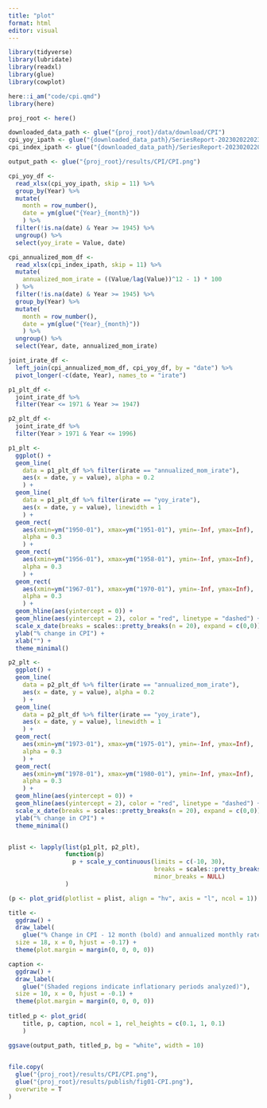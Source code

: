 ```yaml
---
title: "plot"
format: html
editor: visual
---
```


```r
library(tidyverse)
library(lubridate)
library(readxl)
library(glue)
library(cowplot)

here::i_am("code/cpi.qmd")
library(here)
```

```r
proj_root <- here()

downloaded_data_path <- glue("{proj_root}/data/download/CPI")
cpi_yoy_ipath <- glue("{downloaded_data_path}/SeriesReport-20230202202310_ae3d60.xlsx")
cpi_index_ipath <- glue("{downloaded_data_path}/SeriesReport-20230202202246_6b3a71.xlsx")

output_path <- glue("{proj_root}/results/CPI/CPI.png")
```

```r

cpi_yoy_df <- 
  read_xlsx(cpi_yoy_ipath, skip = 11) %>%
  group_by(Year) %>%
  mutate(
    month = row_number(),
    date = ym(glue("{Year}_{month}"))
    ) %>%
  filter(!is.na(date) & Year >= 1945) %>%
  ungroup() %>%
  select(yoy_irate = Value, date)

cpi_annualized_mom_df <- 
  read_xlsx(cpi_index_ipath, skip = 11) %>%
  mutate(
    annualized_mom_irate = ((Value/lag(Value))^12 - 1) * 100
  ) %>%
  filter(!is.na(date) & Year >= 1945) %>%
  group_by(Year) %>%
  mutate(
    month = row_number(),
    date = ym(glue("{Year}_{month}"))
    ) %>%
  ungroup() %>%
  select(Year, date, annualized_mom_irate)

joint_irate_df <- 
  left_join(cpi_annualized_mom_df, cpi_yoy_df, by = "date") %>%
  pivot_longer(-c(date, Year), names_to = "irate")

p1_plt_df <- 
  joint_irate_df %>%
  filter(Year <= 1971 & Year >= 1947) 

p2_plt_df <- 
  joint_irate_df %>%
  filter(Year > 1971 & Year <= 1996) 

p1_plt <-
  ggplot() + 
  geom_line(
    data = p1_plt_df %>% filter(irate == "annualized_mom_irate"), 
    aes(x = date, y = value), alpha = 0.2
    ) +
  geom_line(
    data = p1_plt_df %>% filter(irate == "yoy_irate"), 
    aes(x = date, y = value), linewidth = 1
    ) +
  geom_rect(
    aes(xmin=ym("1950-01"), xmax=ym("1951-01"), ymin=-Inf, ymax=Inf),
    alpha = 0.3
    ) + 
  geom_rect(
    aes(xmin=ym("1956-01"), xmax=ym("1958-01"), ymin=-Inf, ymax=Inf),
    alpha = 0.3
    ) + 
  geom_rect(
    aes(xmin=ym("1967-01"), xmax=ym("1970-01"), ymin=-Inf, ymax=Inf),
    alpha = 0.3
    ) + 
  geom_hline(aes(yintercept = 0)) + 
  geom_hline(aes(yintercept = 2), color = "red", linetype = "dashed") + 
  scale_x_date(breaks = scales::pretty_breaks(n = 20), expand = c(0,0)) + 
  ylab("% change in CPI") + 
  xlab("") + 
  theme_minimal()

p2_plt <-
  ggplot() + 
  geom_line(
    data = p2_plt_df %>% filter(irate == "annualized_mom_irate"), 
    aes(x = date, y = value), alpha = 0.2
    ) +
  geom_line(
    data = p2_plt_df %>% filter(irate == "yoy_irate"), 
    aes(x = date, y = value), linewidth = 1
    ) +
  geom_rect(
    aes(xmin=ym("1973-01"), xmax=ym("1975-01"), ymin=-Inf, ymax=Inf),
    alpha = 0.3
    ) + 
  geom_rect(
    aes(xmin=ym("1978-01"), xmax=ym("1980-01"), ymin=-Inf, ymax=Inf),
    alpha = 0.3
    ) + 
  geom_hline(aes(yintercept = 0)) + 
  geom_hline(aes(yintercept = 2), color = "red", linetype = "dashed") + 
  scale_x_date(breaks = scales::pretty_breaks(n = 20), expand = c(0,0)) + 
  ylab("% change in CPI") + 
  theme_minimal()


plist <- lapply(list(p1_plt, p2_plt), 
                function(p) 
                  p + scale_y_continuous(limits = c(-10, 30), 
                                         breaks = scales::pretty_breaks(n = 10), 
                                         minor_breaks = NULL)
                )

(p <- plot_grid(plotlist = plist, align = "hv", axis = "l", ncol = 1))

title <- 
  ggdraw() + 
  draw_label(
    glue("% Change in CPI - 12 month (bold) and annualized monthly rates"),
  size = 18, x = 0, hjust = -0.17) +
  theme(plot.margin = margin(0, 0, 0, 0))

caption <- 
  ggdraw() + 
  draw_label(
    glue("(Shaded regions indicate inflationary periods analyzed)"),
  size = 10, x = 0, hjust = -0.1) +
  theme(plot.margin = margin(0, 0, 0, 0))
 
titled_p <- plot_grid(
    title, p, caption, ncol = 1, rel_heights = c(0.1, 1, 0.1)
    )

ggsave(output_path, titled_p, bg = "white", width = 10)
  
```

```r
file.copy(
  glue("{proj_root}/results/CPI/CPI.png"),
  glue("{proj_root}/results/publish/fig01-CPI.png"),
  overwrite = T
)
```
